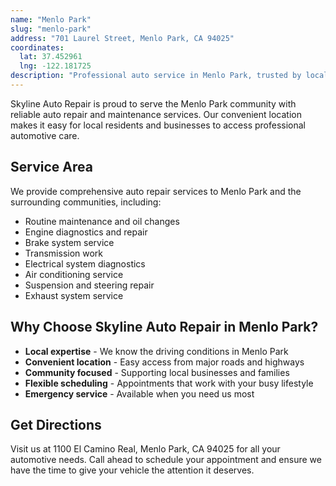 ```yaml
---
name: "Menlo Park"
slug: "menlo-park"
address: "701 Laurel Street, Menlo Park, CA 94025"
coordinates:
  lat: 37.452961
  lng: -122.181725
description: "Professional auto service in Menlo Park, trusted by local families and businesses."
---
```


Skyline Auto Repair is proud to serve the Menlo Park community with reliable auto repair and maintenance services. Our convenient location makes it easy for local residents and businesses to access professional automotive care.

## Service Area

We provide comprehensive auto repair services to Menlo Park and the surrounding communities, including:

- Routine maintenance and oil changes
- Engine diagnostics and repair
- Brake system service
- Transmission work
- Electrical system diagnostics
- Air conditioning service
- Suspension and steering repair
- Exhaust system service

## Why Choose Skyline Auto Repair in Menlo Park?

- **Local expertise** - We know the driving conditions in Menlo Park
- **Convenient location** - Easy access from major roads and highways
- **Community focused** - Supporting local businesses and families
- **Flexible scheduling** - Appointments that work with your busy lifestyle
- **Emergency service** - Available when you need us most

## Get Directions

Visit us at 1100 El Camino Real, Menlo Park, CA 94025 for all your automotive needs. Call ahead to schedule your appointment and ensure we have the time to give your vehicle the attention it deserves.